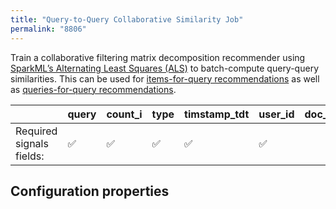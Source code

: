 ```yaml
---
title: "Query-to-Query Collaborative Similarity Job"
permalink: "8806"
---
```


Train a collaborative filtering matrix decomposition recommender using [SparkML’s Alternating Least Squares (ALS)](https://spark.apache.org/docs/2.1.0/ml-collaborative-filtering.html) to batch-compute query-query similarities. This can be used for [items-for-query recommendations](/fusion/5.9/481/items-for-query-recommendations) as well as [queries-for-query recommendations](/fusion/5.9/479/queries-for-query-recommendations).

|  | query | count_i | type | timstamp_tdt | user_id | doc_id | session_id | fusion_query_id |
| --- | --- | --- | --- | --- | --- | --- | --- | --- |
| Required signals fields: | ✅ | ✅ | ✅ | ✅ | ✅ |  |  |  |

## Configuration properties


<SchemaParamFields schema={schema}/>
